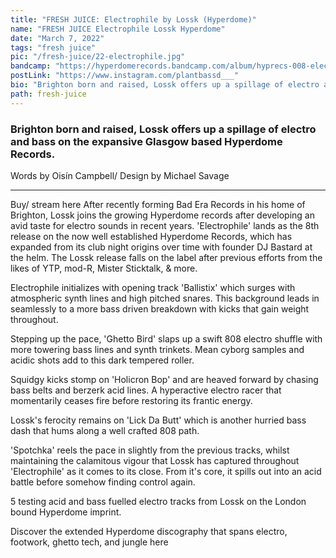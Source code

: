 ---
title: "FRESH JUICE: Electrophile by Lossk (Hyperdome)"
name: "FRESH JUICE Electrophile Lossk Hyperdome"
date: "March 7, 2022"
tags: "fresh juice"
pic: "/fresh-juice/22-electrophile.jpg"
bandcamp: "https://hyperdomerecords.bandcamp.com/album/hyprecs-008-electrophile"
postLink: "https://www.instagram.com/plantbassd___"
bio: "Brighton born and raised, Lossk offers up a spillage of electro and bass on the expansive Glasgow based Hyperdome Records"
path: fresh-juice
---

### Brighton born and raised, Lossk offers up a spillage of electro and bass on the expansive Glasgow based Hyperdome Records.

<p className="smallText">Words by Oisín Campbell/ Design by Michael Savage</p>

<hr />

<BandCamp src="album=3800297430" />

Buy/ stream here <HoverLink url="hyperdomerecords.bandcamp.com/album/hyprecs-008-electrophile" external />
After recently forming Bad Era Records in his home of Brighton, Lossk joins the growing Hyperdome records after developing an avid taste for electro sounds in recent years. 'Electrophile' lands as the 8th release on the now well established Hyperdome Records, which has expanded from its club night origins over time with founder DJ Bastard at the helm. The Lossk release falls on the label after previous efforts from the likes of YTP, mod-R, Mister Sticktalk, & more.

Electrophile initializes with opening track 'Ballistix' which surges with atmospheric synth lines and high pitched snares. This background leads in seamlessly to a more bass driven breakdown with kicks that gain weight throughout.

Stepping up the pace, 'Ghetto Bird' slaps up a swift 808 electro shuffle with more towering bass lines and synth trinkets. Mean cyborg samples and acidic shots add to this dark tempered roller.

<Picture src="/fresh-juice/22-hyperdome.jpg" alt="Hyperdome art" size={1200} />

Squidgy kicks stomp on 'Holicron Bop' and are heaved forward by chasing bass belts and berzerk acid lines. A hyperactive electro racer that momentarily ceases fire before restoring its frantic energy.

Lossk's ferocity remains on 'Lick Da Butt' which is another hurried bass dash that hums along a well crafted 808 path.

'Spotchka' reels the pace in slightly from the previous tracks, whilst maintaining the calamitous vigour that Lossk has captured throughout 'Electrophile' as it comes to its close. From it's core, it spills out into an acid battle before somehow finding control again.

5 testing acid and bass fuelled electro tracks from Lossk on the London bound Hyperdome imprint.

Discover the extended Hyperdome discography that spans electro, footwork, ghetto tech, and jungle here <HoverLink url="hyperdomerecords.bandcamp.com/music" external />
